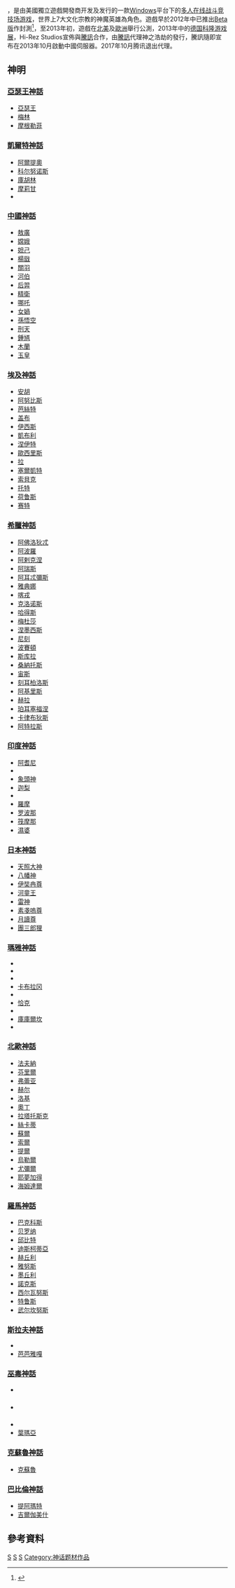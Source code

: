 {{Infobox VG
| title = 神之浩劫
| original = 
| japanese = 
| english = Smite
| image = 
| caption = 
| platform = Microsoft Windows, Xbox One, PlayStation 4, Switch
| developer = Hi-Rez Studios
| publisher = Hi-Rez Studios<br />騰訊
| director = 
| producer = 
| designer = 
| writer = 
| released = 2013年第3季
| shutdown = 
| onlinegame = 
| genre = [[多人線上戰略擂台|多人線上戰略擂台]]
| programmer = 
| artist = 
| composer = 
| series = 
| engine = 
| modes = 多人線上即時
}}
{{Vgname|神之浩劫|en=Smite}}，是由美國獨立遊戲開發商{{link-en|Hi-Rez Studios|Hi-Rez Studios}}开发及发行的一款[[Windows|Windows]]平台下的[[多人在线战斗竞技场游戏|多人在线战斗竞技场游戏]]，世界上7大文化宗教的神魔英雄為角色。遊戲早於2012年中已推出[[Beta版|Beta版]]作封測<ref>{{Cite web |url=http://gnn.gamer.com.tw/4/69844.html |title=Dota 遊戲《SMITE》試玩報導 |access-date=2013-08-25 |archive-date=2019-04-04 |archive-url=https://web.archive.org/web/20190404195910/https://gnn.gamer.com.tw/4/69844.html |dead-url=no }}</ref>，至2013年初，遊戲在[[北美|北美]]及[[歐洲|歐洲]]舉行公測，2013年中的[[德国科隆游戏展|德国科隆游戏展]]，Hi-Rez Studios宣佈與[[騰訊|騰訊]]合作，由[[騰訊|騰訊]]代理神之浩劫的發行，騰訊隨即宣布在2013年10月啟動中國伺服器。2017年10月腾讯退出代理。

== 神明 ==
{{refbegin|4}}
===[[亞瑟王傳說|亞瑟王神話]]===
* [[亞瑟王|亞瑟王]]
* [[梅林_(亞瑟王傳說)|梅林]]
* [[摩根勒菲|摩根勒菲]]

===[[凱爾特神話|凱爾特神話]]===
* [[阿尔提奥|阿爾提奧]]
* [[科尔努诺斯|科尔努诺斯]]
* [[庫胡林|庫胡林]]
* [[摩莉甘|摩莉甘]]
* {{tsl|en|Clíodhna|克利亚娜}}


===[[中國神話|中國神話]]===
* [[敖廣|敖廣]]
* [[嫦娥|嫦娥]]
* [[妲己|妲己]]
* [[楊戩_(神話人物)|楊戩]]
* [[關羽|關羽]]
* [[河伯|河伯]]
* [[羿_(唐堯)|后羿]]
* [[精衛|精衛]]
* [[哪吒|哪吒]]
* [[女媧|女媧]]
* [[孫悟空|孫悟空]]
* [[刑天|刑天]]
* [[鍾馗|鍾馗]]
* [[花木兰|木蘭]]
* [[玉皇上帝|玉皇]]

===[[埃及神話|埃及神話]]===
* [[安胡爾|安胡]]
* [[阿努比斯|阿努比斯]]
* [[芭絲特|芭絲特]]
* [[盖布|盖布]]
* [[伊西斯|伊西斯]]
* [[凱布利|凱布利]]
* [[涅伊特|涅伊特]]
* [[歐西里斯|歐西里斯]]
* [[拉_(埃及神祇)|拉]]
* [[塞爾凱特|塞爾凱特]]
* [[索貝克|索貝克]]
* [[托特|托特]]
* [[荷鲁斯|荷鲁斯]]
* [[赛特|赛特]]

===[[希臘神話|希臘神話]]===
* [[阿佛洛狄忒|阿佛洛狄忒]]
* [[阿波羅|阿波羅]]
* [[阿剌克涅|阿剌克涅]]
* [[阿瑞斯|阿瑞斯]]
* [[阿耳忒彌斯|阿耳忒彌斯]]
* [[雅典娜|雅典娜]]
* [[喀戎|喀戎]]
*[[柯羅諾斯|克洛诺斯]]
* [[哈得斯|哈得斯]]
* [[梅杜莎|梅杜莎]]
* [[涅墨西斯|涅墨西斯]]
* [[尼刻|尼刻]]
* [[波賽頓|波賽頓]]
* [[斯库拉|斯库拉]]
* [[桑納托斯|桑納托斯]]
* [[宙斯|宙斯]]
* [[刻耳柏洛斯|刻耳柏洛斯]]
* [[阿基里斯|阿基里斯]]
* [[赫拉|赫拉]]
* [[珀耳塞福涅|珀耳塞福涅]]
* [[卡律布狄斯|卡律布狄斯]]
* [[阿特拉斯|阿特拉斯]]

===[[印度神話|印度神話]]===
* [[阿耆尼|阿耆尼]]
* {{tsl|en|Bakasura|钵迦罗刹}}
* [[象頭神|象頭神]]
* [[迦梨|迦梨]]
* {{tsl|en|Kumbhakarna|鳩姆婆迦哩納}}
* [[羅摩|羅摩]]
* [[罗波那|罗波那]]
* [[筏摩那|筏摩那]]
* [[濕婆|濕婆]]

===[[日本神話|日本神話]]===
* [[天照大神|天照大神]]
* [[八幡神|八幡神]]
* [[伊奘冉尊|伊奘冉尊]]
* [[河童|河童王]]
* [[雷神_(日本)|雷神]]
* [[素戔嗚尊|素戔嗚尊]]
* [[月讀尊|月讀尊]]
* [[團三郎狸|團三郎狸]]


===[[瑪雅神話|瑪雅神話]]===
* {{tsl|en|Ah-Muzen-Cab|阿缪森卡}}
* {{tsl|en|Maya death gods|阿普切}}
* {{tsl|en|Awilix|奥薇莉克斯}}
* [[卡布拉冈|卡布拉冈]]
* {{tsl|en|Camazotz|Camazotz}}
* [[恰克_(神祇)|恰克]]
* {{tsl|en|Howler monkey gods|猢安·巴茨}}
* [[庫庫爾坎|庫庫爾坎]]
* {{tsl|en|Maya Hero Twins|斯巴蘭克}}

===[[北歐神話|北歐神話]]===
* [[法夫納|法夫納]]
* [[芬里爾|芬里爾]]
* [[弗蕾亚|弗蕾亚]]
* [[赫尔_(北欧神话)|赫尔]]
* [[洛基|洛基]]
* [[奧丁|奧丁]]
* [[拉塔托斯克|拉塔托斯克]]
* [[絲卡蒂|絲卡蒂]]
* [[蘇爾_(北歐神話)|蘇爾]]
* [[索爾|索爾]]
* [[提爾|提爾]]
* [[烏勒爾|烏勒爾]]
* [[尤彌爾|尤彌爾]]
* [[耶夢加得|耶夢加得]]
* [[海姆達爾|海姆達爾]]

===[[羅馬神話|羅馬神話]]===
* [[巴克科斯|巴克科斯]]
* [[贝罗纳|贝罗纳]]
* [[邱比特|邱比特]]
* [[厄里斯_(希臘神話)|迪斯柯蒂亞]]
* [[赫丘利|赫丘利]]
* [[雅努斯|雅努斯]]
* [[墨丘利|墨丘利]]
* [[倪克斯|諾克斯]]
* [[西尔瓦努斯|西尔瓦努斯]]
* [[特鲁斯|特鲁斯]]
* [[武尔坎努斯|武尔坎努斯]]

===[[斯拉夫神話|斯拉夫神話]]===
* {{tsl|en|Chernobog|切尔纳伯格}}
* [[芭芭雅嘎|芭芭雅嘎]]


===[[伏都教|巫毒神話]]===
* {{tsl|en|Baron Samedi|撒麦迪男爵}}

==={{tsl|en|Polynesian narrative|玻里尼西亞神話}}===
* {{tsl|en|Pele (deity)|珮拉}}

==={{tsl|en|Yoruba religion|約魯巴神話}}===
* {{tsl|en|Ọlọrun|奧羅倫}}
* [[叶玛亚|葉瑪亞]]

===[[克蘇魯神話|克蘇魯神話]]===
* [[克蘇魯|克蘇魯]]

===[[巴比倫神話|巴比倫神話]]===
* [[提阿瑪特|提阿瑪特]]
* [[吉爾伽美什|吉爾伽美什]]

{{refend}}

== 參考資料 ==
{{reflist}}

[[Category:多人在线战斗竞技场游戏|S]]
[[Category:Windows遊戲|S]]
[[Category:2013年电子游戏|S]]
[[Category:神话题材作品|Category:神话题材作品]]